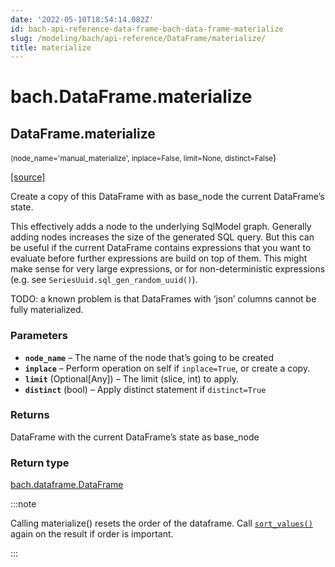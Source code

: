```yaml
---
date: '2022-05-10T18:54:14.082Z'
id: bach-api-reference-data-frame-bach-data-frame-materialize
slug: /modeling/bach/api-reference/DataFrame/materialize/
title: materialize
---
```


# bach.DataFrame.materialize

<div className="method">

## <span className="additional-name">DataFrame.</span><span className="name">materialize</span>

<small className="parameter-list">(<span className="parameter" id="node_name">node_name='manual_materialize'</span>, <span className="parameter" id="inplace">inplace=False</span>, <span className="parameter" id="limit">limit=None</span>, <span className="parameter" id="distinct">distinct=False</span></small>)


&#8203;<span className="view-source">[[source]](https://github.com/objectiv/objectiv-analytics/blob/main/bach/bach/dataframe.py)</span>

<div className="content">

Create a copy of this DataFrame with as base_node the current DataFrame’s state.

This effectively adds a node to the underlying SqlModel graph. Generally adding nodes increases
the size of the generated SQL query. But this can be useful if the current DataFrame contains
expressions that you want to evaluate before further expressions are build on top of them. This might
make sense for very large expressions, or for non-deterministic expressions (e.g. see
`SeriesUuid.sql_gen_random_uuid()`).

TODO: a known problem is that DataFrames with ‘json’ columns cannot be fully materialized.


### Parameters

* **`node_name`** – The name of the node that’s going to be created
* **`inplace`** – Perform operation on self if `inplace=True`, or create a copy.
* **`limit`** (Optional[Any]) – The limit (slice, int) to apply.
* **`distinct`** (bool) – Apply distinct statement if `distinct=True`



### Returns

DataFrame with the current DataFrame’s state as base_node



### Return type

[bach.dataframe.DataFrame](/modeling/bach/api-reference/DataFrame/index.mdx)


:::note

Calling materialize() resets the order of the dataframe. Call [`sort_values()`](/modeling/bach/api-reference/DataFrame/bach.DataFrame.sort_values.mdx) again on
the result if order is important.


:::


</div>


</div>

